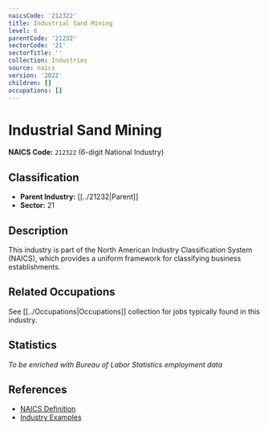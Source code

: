 ```yaml
---
naicsCode: '212322'
title: Industrial Sand Mining
level: 6
parentCode: '21232'
sectorCode: '21'
sectorTitle: ''
collection: Industries
source: naics
version: '2022'
children: []
occupations: []
---
```

# Industrial Sand Mining

**NAICS Code:** `212322` (6-digit National Industry)

## Classification

- **Parent Industry:** [[../21232|Parent]]
- **Sector:** 21

## Description

This industry is part of the North American Industry Classification System (NAICS), which provides a uniform framework for classifying business establishments.

## Related Occupations

See [[../Occupations|Occupations]] collection for jobs typically found in this industry.

## Statistics

*To be enriched with Bureau of Labor Statistics employment data*

## References

- [NAICS Definition](https://www.census.gov/naics/)
- [Industry Examples](https://www.census.gov/naics/2022NAICS/)
